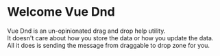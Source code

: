 <Meta title="VueDnd/Hello" />

<style>{`
`}</style>

# Welcome Vue Dnd

Vue Dnd is an un-opinionated drag and drop help utility.  
It doesn't care about how you store the data or how you update the data.  
All it does is sending the message from draggable to drop zone for you.